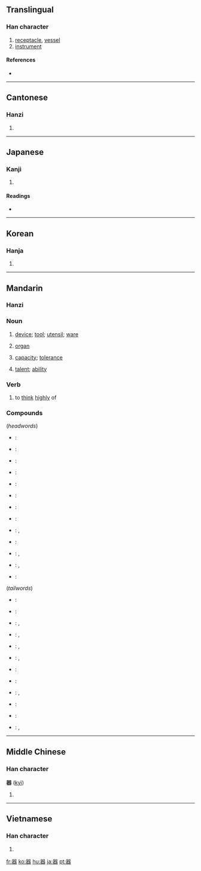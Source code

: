 {{also|噐}}
==Translingual==

===Han character===
{{Han char|rn=30|rad=口|as=13|sn=15|four=6666<sub>3</sub>|canj=口口戈大口 (RRIKR)}}

# [[receptacle]], [[vessel]]
# [[instrument]]

====References====
* {{Han ref|kx=0210.020|dkj=04349|dj=0432.260|hdz=10690.070|uh=5668|ud=22120|bh=BEB9|bd=48825}}

----

==Cantonese==

===Hanzi===
{{yue-hanzi|jyut=|y=hei3}}

# {{defn|Cantonese|sort=口13}}

----

==Japanese==

===Kanji===
{{ja-kanji|grade=4|rs=口13}}

# {{defn|Japanese}}

====Readings====
* {{ja-readings|on=[[き]] (ki)|kun=[[うつわ]] (utsuwa)}}

----

==Korean==

===Hanja===
{{ko-hanja|hangeul=기|rv=gi|mr=ki}}

# {{defn|Korean|sort=口13}}

----

==Mandarin==
{{zh-hanzi|器}}

===Hanzi===
{{cmn-hanzi|pin=[[qì]] ([[qi4]])|wg=ch'i<sup>4</sup>}}

===Noun===
{{cmn-noun|ts|pin=qì|pint=qi4|rs=口13}}

# [[device]]; [[tool]]; [[utensil]]; [[ware]]
#: {{t|zh|器具|tr=qìjù|sc=Hani}}
# {{medical|lang=zh-cn|skey=qi4}} [[organ]]
#: {{t|zh|器官|tr=qìguān|sc=Hani}}
# [[capacity]]; [[tolerance]]
#: {{t|zh|器量|tr=qìliàng|sc=Hani}}
# [[talent]]; [[ability]]
#: {{t|zh|大器晚成|tr=dàqìwǎnchéng|sc=Hani}}

===Verb===
{{cmn-verb|ts|pin=qì|pint=qi4|rs=口13}}

# {{literary|lang=zh-tw|skey=口13}} to [[think]] [[highly]] of
#: {{t|zh|器重|tr=qìzhòng|sc=Hani}}

===Compounds===
{{der-top}}
(''headwords'')
* {{zh}}: {{t|zh|器材|tr=qìcái|sc=Hani}}
* {{zh}}: {{t|zh|器官|tr=qìguān|sc=Hani}}
* {{zh}}: {{t|zh|器件|tr=qìjiàn|sc=Hani}}
* {{zh}}: {{t|zh|器具|tr=qìjù|sc=Hani}}
* {{zh}}: {{t|zh|器量|tr=qìliàng|sc=Hani}}
* {{zh}}: {{t|zh|器皿|tr=qìmǐn|sc=Hani}}
* {{zh}}: {{t|zh|器物|tr=qìwǔ|sc=Hani}}
* {{zh}}: {{t|zh|器械|tr=qìxiè|sc=Hani}}
* {{zh}}: {{t|zh|器械體操|sc=Hani}}, {{t|zh|器械体操|tr=qìxiè tǐcāo|sc=Hani}}
* {{zh}}: {{t|zh|器宇|tr=qìyǔ|sc=Hani}}
* {{zh}}: {{t|zh|器樂|sc=Hani}}, {{t|zh|器乐|tr=qìyuè|sc=Hani}}
* {{zh}}: {{t|zh|器質|sc=Hani}}, {{t|zh|器质|tr=qìzhì|sc=Hani}}
* {{zh}}: {{t|zh|器重|tr=qìzhòng|sc=Hani}}
{{der-mid}}
(''tailwords'')
* {{zh}}: {{t|zh|瓷器|tr=cíqì|sc=Hani}}
* {{zh}}: {{t|zh|磁器|tr=cíqì|sc=Hani}}
* {{zh}}: {{t|zh|傳聲器|sc=Hani}}, {{t|zh|传声器|tr=chuánshēngqì|sc=Hani}}
* {{zh}}: {{t|zh|電器|sc=Hani}}, {{t|zh|电器|tr=diànqì|sc=Hani}}
* {{zh}}: {{t|zh|機器|sc=Hani}}, {{t|zh|机器|tr=jīqì|sc=Hani}}
* {{zh}}: {{t|zh|擴音器|sc=Hani}}, {{t|zh|扩音器|tr=kuòyīnqì|sc=Hani}}
* {{zh}}: {{t|zh|木器|tr=mùqì|sc=Hani}}
* {{zh}}: {{t|zh|容器|tr=róngqì|sc=Hani}}
* {{zh}}: {{t|zh|鐵器|sc=Hani}}, {{t|zh|铁器|tr=tiěqì|sc=Hani}}
* {{zh}}: {{t|zh|微音器|tr=wēiyīnqì|sc=Hani}}
* {{zh}}: {{t|zh|武器|tr=wǔqì|sc=Hani}}
* {{zh}}: {{t|zh|儀器|sc=Hani}}, {{t|zh|仪器|tr=yíqì|sc=Hani}}
{{der-bottom}}
----

==Middle Chinese==

===Han character===
'''器''' ([[kyì]])<!--asterisk indicates that this is a reconstructed pronunciation-->

# {{defn|Middle Chinese|sort=口13}}

----

==Vietnamese==

===Han character===
{{vi-hantu|[[khí]]|rs=口13}}

# {{defn|Vietnamese|sort=口13}}

[[fr:器]]
[[ko:器]]
[[hu:器]]
[[ja:器]]
[[pt:器]]
